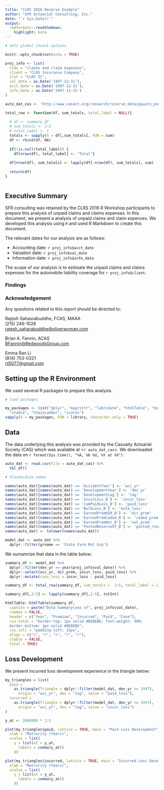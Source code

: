 ```yaml
---
title: "CLRS 2016 Reserve Example"
author: "SFR Actuarial Consulting, Inc."
date: "`r Sys.Date()`"
output:
  rmdformats::readthedown:
    highlight: kate
---
```


```r
# Sets global chunck options

knitr::opts_chunk$set(echo = TRUE)

proj_info <- list(
  clms = "claims and claim expenses",
  client = "CLRS Insurance Company",
  clnt = "CLRS IC", 
  val_date = as.Date('1997-12-31'),
  acct_date = as.Date('1997-12-31'),
  info_date = as.Date('1997-12-31')
)

auto_dat_cas <- 'http://www.casact.org/research/reserve_data/ppauto_pos.csv'

total_row <- function(df, sum_totals, total_label = NULL){
  
  # df <- summary_df
  # sum_totals <- 2:5
  # total_label <- 1
  totals <- sapply(X = df[,sum_totals], FUN = sum)
  df <- rbind(df, NA)
  
  if(!is.null(total_label)) {
    df[nrow(df), total_label] <- "Total"}
  
  df[nrow(df), sum_totals] <- lapply(df[-nrow(df), sum_totals], sum)
  
  return(df)
}



```

## Executive Summary

SFR consulting was retained by the CLRS 2016 R Workshop participants to prepare this analysis of unpaid claims and claims expenses. In this document, we present a analysis of unpaid claims and claim expenses. We developed this analysis using `R` and used R Markdown to create this document.

The relevant dates for our analysis are as follows:  

* Accounting date: `r proj_info$acct_date`  
* Valuation date: `r proj_info$val_date`  
* Information date: `r proj_info$info_date`   

The scope of our analysis is to estimate the unpaid claims and claims expenses for the automobile liability coverage for `r proj_info$client`.

### Findings

### Acknowledgement

Any questions related to this report should be directed to:

Rajesh Sahasrabuddhe, FCAS, MAAA  
(215) 246-1028  
<rajesh_saharabuddhe@oliverwyman.com>

Brian A. Fannin, ACAS  
<BFannin@RedwoodsGroup.com>  

Emma Ran Li  
(814) 753-0321  
<ril5077@gmail.com>


## Setting up the R Environment

We used several R packages to prepare this analysis. 
```r
# load packages

my_packages <- list("dplyr", "magrittr", "lubridate", "htmlTable", "knitr", 
  "xtable", "ChainLadder", "scales")
sapply(X = my_packages, FUN = library, character.only = TRUE)
```

## Data

The data underlying this analysis was provided by the Casualty Actuarial Society (CAS) which was available at <`r auto_dat_cas`>. We downloaded the data on `r format(Sys.time(), "%A, %b %d, %Y at %X")`.


```r

auto_dat <- read.csv(file = auto_dat_cas) %>% 
  tbl_df()

# Standardize names

names(auto_dat)[names(auto_dat) == 'AccidentYear'] <- 'acc_yr'
names(auto_dat)[names(auto_dat) == 'DevelopmentYear'] <- 'dev_yr'
names(auto_dat)[names(auto_dat) == 'DevelopmentLag'] <- 'lag'
names(auto_dat)[names(auto_dat) == 'IncurLoss_B'] <- 'incur_loss'
names(auto_dat)[names(auto_dat) == 'CumPaidLoss_B'] <- 'paid_loss'
names(auto_dat)[names(auto_dat) == 'BulkLoss_B'] <- 'bulk_loss'
names(auto_dat)[names(auto_dat) == 'EarnedPremDIR_B'] <- 'dir_prem'
names(auto_dat)[names(auto_dat) == 'EarnedPremCeded_B'] <- 'ceded_prem'
names(auto_dat)[names(auto_dat) == 'EarnedPremNet_B'] <- 'net_prem'
names(auto_dat)[names(auto_dat) == 'PostedReserve97_B'] <- 'posted_reserve'
names(auto_dat) <- tolower(names(auto_dat))

model_dat <- auto_dat %>% 
  dplyr::filter(grname == 'State Farm Mut Grp')


```



We sumamrize that data in the table below:

```r
summary_df <- model_dat %>% 
  dplyr::filter(dev_yr == year(proj_info$val_date)) %>% 
  dplyr::select(acc_yr, dir_prem, incur_loss, paid_loss) %>% 
  dplyr::mutate(case_loss = incur_loss - paid_loss)

summary_df <- total_row(summary_df, sum_totals =  2:5, total_label = 1)

summary_df[,2:5] <- lapply(summary_df[,2:5], txtInt)

htmlTable::htmlTable(summary_df, 
  caption = paste("Data Summary\nas of", proj_info$val_date),
  rnames = FALSE, 
  header = c("Year", "Premium", "Incurred", "Paid", "Case"),
  css.total = "border-top: 1px solid #BEBEBE; font-weight: 900; 
  border-bottom: 1px solid #BEBEBE",
  css.cell = "padding-left: 15px",
  align = c("c", "r", "r", "r", "r"), 
  ctable = FALSE,
  total = TRUE)


```


## Loss Development
We present incurred loss development experience in the triangle below:

```r

my_triangles = list(
  paid = 
    as.triangle(Triangle = dplyr::filter(model_dat, dev_yr <= 1997),
      origin = "acc_yr", dev = "lag", value = "paid_loss"),
  incurred = 
    as.triangle(Triangle = dplyr::filter(model_dat, dev_yr <= 1997),
      origin = "acc_yr", dev = "lag", value = "incur_loss")
)

y_at <- 2000000 * 1:5

plot(my_triangles$paid, lattice = TRUE, main = "Paid Loss Development",
  xlab = "Matrurity (Years)", 
  scales = list(
    y = list(at = y_at,
      labels = comma(y_at))
    ))

plot(my_triangles$incurred, lattice = TRUE, main = "Incurred Loss Development",
  xlab = "Matrurity (Years)",
  scales = list(
    y = list(at = y_at,
      labels = comma(y_at))
    ))

```

